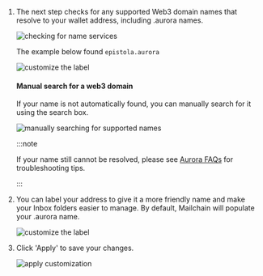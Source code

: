 1.  The next step checks for any supported Web3 domain names that resolve to your wallet address, including .aurora names.

    <img
    	className="guides-image-small"
    	alt="checking for name services"
    	src="/img/user/guides/getting-started/img-register-a-wallet/checking-name-services.png"
    />

    The example below found `epistola.aurora`

    <img
    	className="guides-image"
    	alt="customize the label"
    	src="/img/user/guides/getting-started/img-register-a-wallet/search-name-services-aurora.png"
    />

    #### Manual search for a web3 domain

    If your name is not automatically found, you can manually search for it using the search box.

    <img
    	className="guides-image"
    	alt="manually searching for supported names"
    	src="/img/user/guides/getting-started/img-register-a-wallet/manual-search-name-services.png"
    />

    :::note

    If your name still cannot be resolved, please see [Aurora FAQs](/user/guides/wallets-and-identities/aurora/aurora-faqs) for troubleshooting tips.

    :::

1.  You can label your address to give it a more friendly name and make your Inbox folders easier to manage. By default, Mailchain will populate your .aurora name.

    <img
    	className="guides-image"
    	alt="customize the label"
    	src="/img/user/guides/getting-started/img-register-a-wallet/customize-label-aurora.png"
    />

1.  Click 'Apply' to save your changes.

    <img
    	className="guides-image"
    	alt="apply customization"
    	src="/img/user/guides/getting-started/img-register-a-wallet/apply-customization-aurora.png"
    />
